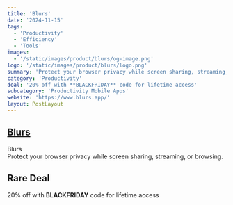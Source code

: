 ```yaml
---
title: 'Blurs'
date: '2024-11-15'
tags:
  - 'Productivity'
  - 'Efficiency'
  - 'Tools'
images:
  - '/static/images/product/blurs/og-image.png'
logo: '/static/images/product/blurs/logo.png'
summary: 'Protect your browser privacy while screen sharing, streaming, or browsing.'
category: 'Productivity'
deal: '20% off with **BLACKFRIDAY** code for lifetime access'
subcategory: 'Productivity Mobile Apps'
website: 'https://www.blurs.app/'
layout: PostLayout
---
```


## [Blurs](https://www.blurs.app/)

Blurs <br/>
Protect your browser privacy while screen sharing, streaming, or browsing.

## Rare Deal

20% off with **BLACKFRIDAY** code for lifetime access
